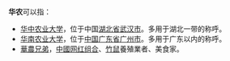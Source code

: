 '''华农'''可以指：
*[[华中农业大学|华中农业大学]]，位于中国[[湖北省|湖北省]][[武汉市|武汉市]]。多用于湖北一带的称呼。
*[[华南农业大学|华南农业大学]]，位于[[中国|中国]][[广东省|广东省]][[广州市|广州市]]。多用于广东以内的称呼。
*[[華農兄弟|華農兄弟]]，[[中國|中國]][[网红|网红]][[组合|组合]]、[[竹鼠|竹鼠]]養殖業者、美食家。
{{disambig|Cat=二字消歧義}}